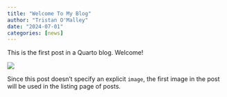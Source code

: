 ```yaml
---
title: "Welcome To My Blog"
author: "Tristan O'Malley"
date: "2024-07-01"
categories: [news]
---
```


This is the first post in a Quarto blog. Welcome!

![](thumbnail.jpg)

Since this post doesn't specify an explicit `image`, the first image in the post will be used in the listing page of posts.
